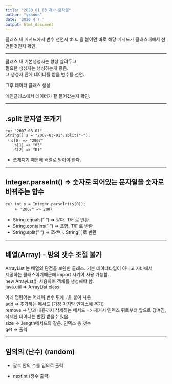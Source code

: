 ```yaml
---
title: "2020_01_03_자바_문자열"
author: "yksoon"
date: '2020 4 7 '
output: html_document
---
```


클래스 내 메서드에서 변수 선언시 this. 을 붙이면 바로 해당 메서드가 클래스내에서 선언된것인지 확인.  

***

클래스 내 기본생성자는 항상 살려두고   
필요한 생성자는 생성하는게 좋음.  
그 생성자 안에 데이터를 받을 변수를 선언.  

그후 데이터 클래스 생성  

메인클래스에서 데이터가 잘 들어갔는지 확인.  

***


## .split 문자열 쪼개기

    ex) "2007-03-01"
    String[] s = "2007-03-01".split("-");
     ㄴs[0] => "2007"
        s[1] => "03"
        s[2] => "01"

- 쪼개지기 때문에 배열로 받아야 한다.

***

## Integer.parseInt()  => 숫자로 되어있는 문자열을 숫자로 바꿔주는 함수

    ex) int y = Integer.parseInt(s[0]);
    	ㄴ "2007" => 2007


- String.equals(" ") => 같다. T/F 로 반환
- String.contains(" ")  => 포함. T/F 로 반환
- String.split(" ") => 쪼갠다. String[ ]로 반환

***

## 배열(Array) - 방의 갯수 조절 불가
ArrayList 는 배열의 단점을 보완한 클래스. 기본 데이터타입이 아니고 자바에서  
제공하는 클래스이기때문에 import 시켜야 사용 가능함.  
new ArrayLst(); 사용하여 객체를 생성해야 함.  
java.util => ArrayList.class  

아래 명령어는 어레이 변수 뒤에 . 을 붙여 사용  
add => 추가하는 메서드 (가장 마지막 인덱스에 추가)  
remove => 방과 내용까지 삭제하는 메서드 => 제거시 인덱스 뒤로부터 앞으로 당겨짐, 삭제한 데이터는 반환 받을수 있음.  
size => .length메서드와 같음. 인덱스 총 갯수  
get => 출력  

***


## 임의의 (난수) (random)

- 괄호 안의 수를 임의로 출력

- nextInt (정수 출력)
